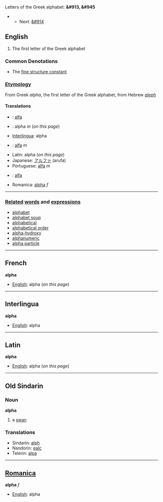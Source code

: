 Letters of the Greek alphabet: '''&#913, &#945'''
**Next: [[beta|&#914]]

==English==

#The first letter of the Greek alphabet


===Common Denotations===
* The [[fine structure constant]]

===[[Etymology]]===

From Greek ''alpha'', the first letter of the Greek alphabet, from Hebrew ''[[aleph]]''

====Translations====

*{{msg:fi}}: [[alfa]]
*{{msg:fr}}: alpha ''m'' (''on this page'')
*[[Interlingua]]: alpha
*{{msg:it}}: [[alfa]] ''m''
*Latin: alpha (''on this page'')
*Japanese: [[アルファ]] (arufa)
*Portuguese: [[alfa]] ''m''
*{{msg:sv}}: [[alfa]]
*Romanica: [[alpha]] ''f''
----

===[[Related]] [[word]]s and [[expression]]s===
*[[alphabet]]
*[[alphabet soup]]
*[[alphabetical]]
*[[alphabetical order]]
*[[alpha-hydroxy]]
*[[alphanumeric]]
*[[alpha particle]]

----

==French==
'''alpha'''

*[[English]]: alpha (''on this page'')

----

==Interlingua==
'''alpha'''

*[[English]]: alpha

----

==Latin==
'''alpha'''

*[[English]]: alpha (''on this page'')
----
==Old Sindarin==
===Noun===
'''alpha'''

#a [[swan]]
===Translations===
*Sindarin: [[alph]]
*Nandorin: [[ealc]]
*Telerin: [[alpa]]
----

==[[Romanica]]==
'''alpha''' ''f''

*[[English]]: alpha